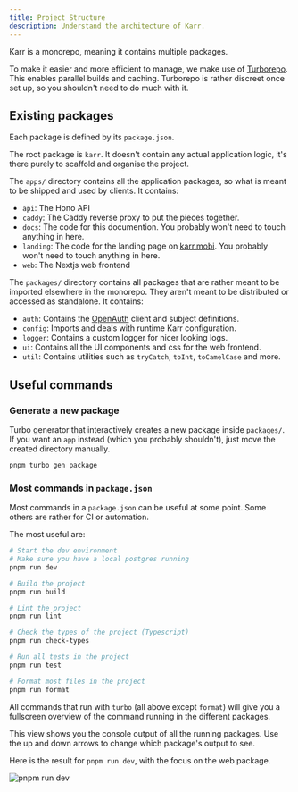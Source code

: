 ```yaml
---
title: Project Structure
description: Understand the architecture of Karr.
---
```



Karr is a monorepo, meaning it contains multiple packages.

To make it easier and more efficient to manage, we make use of
[Turborepo](https://turbo.build/repo/docs).
This enables parallel builds and caching.
Turborepo is rather discreet once set up, so you shouldn't need to do much with it.

## Existing packages

Each package is defined by its `package.json`.

The root package is `karr`.
It doesn't contain any actual application logic, it's there purely to scaffold and organise the project.

The `apps/` directory contains all the application packages, so what is meant to be shipped and used by clients.
It contains:

- `api`: The Hono API
- `caddy`: The Caddy reverse proxy to put the pieces together.
- `docs`: The code for this documention. You probably won't need to touch anything in here.
- `landing`: The code for the landing page on [karr.mobi](https://karr.mobi/?utm_source=docs). You probably won't need to touch anything in here.
- `web`: The Nextjs web frontend

The `packages/` directory contains all packages that are rather meant to be imported elsewhere in the monorepo.
They aren't meant to be distributed or accessed as standalone.
It contains:

- `auth`: Contains the [OpenAuth](https://openauth.js.org/) client and subject definitions.
- `config`: Imports and deals with runtime Karr configuration.
- `logger`: Contains a custom logger for nicer looking logs.
- `ui`: Contains all the UI components and css for the web frontend.
- `util`: Contains utilities such as `tryCatch`, `toInt`, `toCamelCase` and more.

## Useful commands

### Generate a new package

Turbo generator that interactively creates a new package inside `packages/`.
If you want an `app` instead (which you probably shouldn't), just move the created directory manually.

```sh
pnpm turbo gen package
```

### Most commands in `package.json`

Most commands in a `package.json` can be useful at some point. Some others are rather for CI or automation.

The most useful are:

```sh
# Start the dev environment
# Make sure you have a local postgres running
pnpm run dev

# Build the project
pnpm run build

# Lint the project
pnpm run lint

# Check the types of the project (Typescript)
pnpm run check-types

# Run all tests in the project
pnpm run test

# Format most files in the project
pnpm run format
```

All commands that run with `turbo` (all above except `format`) will give you a fullscreen overview of the command running in the different packages.

This view shows you the console output of all the running packages. Use the up and down arrows to change which package's output to see.

Here is the result for `pnpm run dev`, with the focus on the web package.

![pnpm run dev](@/assets/pnpm_run_dev.jpg)
